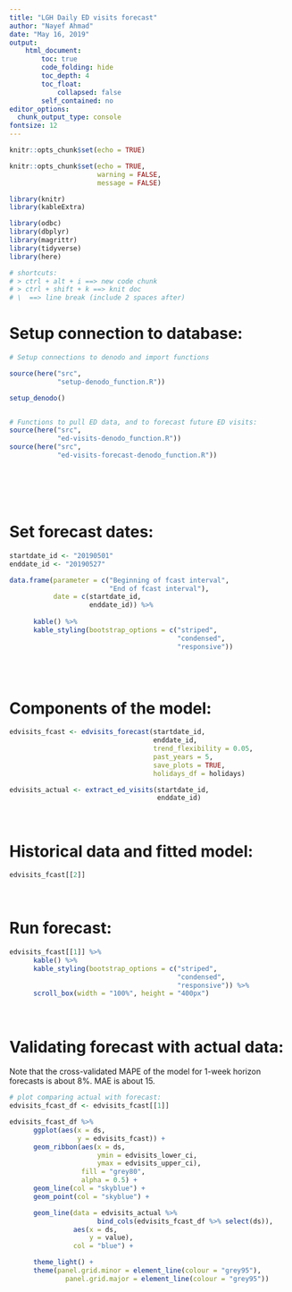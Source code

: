 ```yaml
---
title: "LGH Daily ED visits forecast"
author: "Nayef Ahmad"
date: "May 16, 2019"
output: 
    html_document: 
        toc: true
        code_folding: hide
        toc_depth: 4
        toc_float: 
            collapsed: false
        self_contained: no
editor_options: 
  chunk_output_type: console
fontsize: 12
---
```


```r
knitr::opts_chunk$set(echo = TRUE)

knitr::opts_chunk$set(echo = TRUE, 
                      warning = FALSE, 
                      message = FALSE)

library(knitr)
library(kableExtra)

library(odbc)
library(dbplyr)
library(magrittr)  
library(tidyverse)
library(here)

# shortcuts: 
# > ctrl + alt + i ==> new code chunk
# > ctrl + shift + k ==> knit doc 
# \  ==> line break (include 2 spaces after)

```

# Setup connection to database: 

```r
# Setup connections to denodo and import functions

source(here("src", 
            "setup-denodo_function.R"))

setup_denodo()


# Functions to pull ED data, and to forecast future ED visits:
source(here("src", 
            "ed-visits-denodo_function.R"))
source(here("src", 
            "ed-visits-forecast-denodo_function.R"))





```

\  
\  
\  

# Set forecast dates: 

```r
startdate_id <- "20190501"
enddate_id <- "20190527" 

data.frame(parameter = c("Beginning of fcast interval", 
                         "End of fcast interval"), 
           date = c(startdate_id, 
                    enddate_id)) %>% 
      
      kable() %>% 
      kable_styling(bootstrap_options = c("striped",
                                          "condensed", 
                                          "responsive"))
                                          


```

\  
\  
\  

# Components of the model: 
```r
edvisits_fcast <- edvisits_forecast(startdate_id,
                                    enddate_id,
                                    trend_flexibility = 0.05,
                                    past_years = 5, 
                                    save_plots = TRUE,
                                    holidays_df = holidays)

edvisits_actual <- extract_ed_visits(startdate_id,
                                     enddate_id)


```

\  
\  
\  

# Historical data and fitted model: 
```r
edvisits_fcast[[2]]
```

\  
\  
\  

# Run forecast: 
```r
edvisits_fcast[[1]] %>% 
      kable() %>% 
      kable_styling(bootstrap_options = c("striped",
                                          "condensed", 
                                          "responsive")) %>% 
      scroll_box(width = "100%", height = "400px")
```

\  
\  
\  

# Validating forecast with actual data: 
Note that the cross-validated MAPE of the model for 1-week horizon forecasts is about 8%. MAE is about 15. 


```r
# plot comparing actual with forecast: 
edvisits_fcast_df <- edvisits_fcast[[1]]

edvisits_fcast_df %>%
      ggplot(aes(x = ds,
                 y = edvisits_fcast)) +
      geom_ribbon(aes(x = ds,
                      ymin = edvisits_lower_ci,
                      ymax = edvisits_upper_ci),
                  fill = "grey80",
                  alpha = 0.5) +
      geom_line(col = "skyblue") +
      geom_point(col = "skyblue") +

      geom_line(data = edvisits_actual %>%
                      bind_cols(edvisits_fcast_df %>% select(ds)),
                aes(x = ds,
                    y = value),
                col = "blue") +

      theme_light() +
      theme(panel.grid.minor = element_line(colour = "grey95"),
              panel.grid.major = element_line(colour = "grey95"))

```



